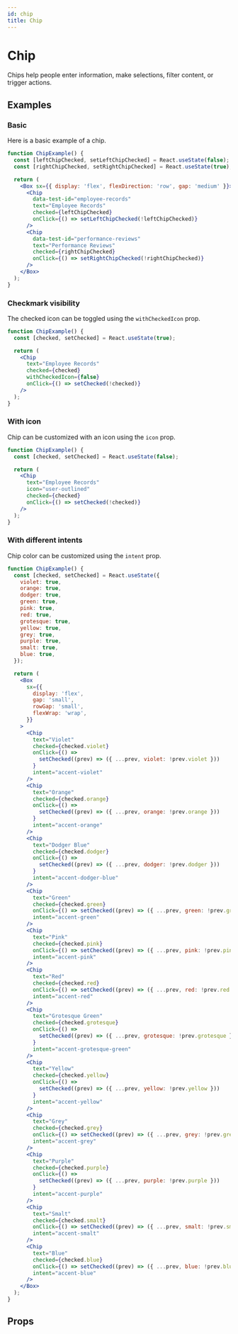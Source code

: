 ```yaml
---
id: chip
title: Chip
---
```


# Chip

Chips help people enter information, make selections, filter content, or trigger actions.

## Examples

### Basic

Here is a basic example of a chip.

```jsx live
function ChipExample() {
  const [leftChipChecked, setLeftChipChecked] = React.useState(false);
  const [rightChipChecked, setRightChipChecked] = React.useState(true);

  return (
    <Box sx={{ display: 'flex', flexDirection: 'row', gap: 'medium' }}>
      <Chip
        data-test-id="employee-records"
        text="Employee Records"
        checked={leftChipChecked}
        onClick={() => setLeftChipChecked(!leftChipChecked)}
      />
      <Chip
        data-test-id="performance-reviews"
        text="Performance Reviews"
        checked={rightChipChecked}
        onClick={() => setRightChipChecked(!rightChipChecked)}
      />
    </Box>
  );
}
```

### Checkmark visibility

The checked icon can be toggled using the `withCheckedIcon` prop.

```jsx live
function ChipExample() {
  const [checked, setChecked] = React.useState(true);

  return (
    <Chip
      text="Employee Records"
      checked={checked}
      withCheckedIcon={false}
      onClick={() => setChecked(!checked)}
    />
  );
}
```

### With icon

Chip can be customized with an icon using the `icon` prop.

```jsx live
function ChipExample() {
  const [checked, setChecked] = React.useState(false);

  return (
    <Chip
      text="Employee Records"
      icon="user-outlined"
      checked={checked}
      onClick={() => setChecked(!checked)}
    />
  );
}
```

### With different intents

Chip color can be customized using the `intent` prop.

```jsx live
function ChipExample() {
  const [checked, setChecked] = React.useState({
    violet: true,
    orange: true,
    dodger: true,
    green: true,
    pink: true,
    red: true,
    grotesque: true,
    yellow: true,
    grey: true,
    purple: true,
    smalt: true,
    blue: true,
  });

  return (
    <Box
      sx={{
        display: 'flex',
        gap: 'small',
        rowGap: 'small',
        flexWrap: 'wrap',
      }}
    >
      <Chip
        text="Violet"
        checked={checked.violet}
        onClick={() =>
          setChecked((prev) => ({ ...prev, violet: !prev.violet }))
        }
        intent="accent-violet"
      />
      <Chip
        text="Orange"
        checked={checked.orange}
        onClick={() =>
          setChecked((prev) => ({ ...prev, orange: !prev.orange }))
        }
        intent="accent-orange"
      />
      <Chip
        text="Dodger Blue"
        checked={checked.dodger}
        onClick={() =>
          setChecked((prev) => ({ ...prev, dodger: !prev.dodger }))
        }
        intent="accent-dodger-blue"
      />
      <Chip
        text="Green"
        checked={checked.green}
        onClick={() => setChecked((prev) => ({ ...prev, green: !prev.green }))}
        intent="accent-green"
      />
      <Chip
        text="Pink"
        checked={checked.pink}
        onClick={() => setChecked((prev) => ({ ...prev, pink: !prev.pink }))}
        intent="accent-pink"
      />
      <Chip
        text="Red"
        checked={checked.red}
        onClick={() => setChecked((prev) => ({ ...prev, red: !prev.red }))}
        intent="accent-red"
      />
      <Chip
        text="Grotesque Green"
        checked={checked.grotesque}
        onClick={() =>
          setChecked((prev) => ({ ...prev, grotesque: !prev.grotesque }))
        }
        intent="accent-grotesque-green"
      />
      <Chip
        text="Yellow"
        checked={checked.yellow}
        onClick={() =>
          setChecked((prev) => ({ ...prev, yellow: !prev.yellow }))
        }
        intent="accent-yellow"
      />
      <Chip
        text="Grey"
        checked={checked.grey}
        onClick={() => setChecked((prev) => ({ ...prev, grey: !prev.grey }))}
        intent="accent-grey"
      />
      <Chip
        text="Purple"
        checked={checked.purple}
        onClick={() =>
          setChecked((prev) => ({ ...prev, purple: !prev.purple }))
        }
        intent="accent-purple"
      />
      <Chip
        text="Smalt"
        checked={checked.smalt}
        onClick={() => setChecked((prev) => ({ ...prev, smalt: !prev.smalt }))}
        intent="accent-smalt"
      />
      <Chip
        text="Blue"
        checked={checked.blue}
        onClick={() => setChecked((prev) => ({ ...prev, blue: !prev.blue }))}
        intent="accent-blue"
      />
    </Box>
  );
}
```

## Props

<Props of="Chip" from="web" />
